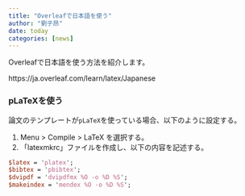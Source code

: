 ```yaml
---
title: "Overleafで日本語を使う"
author: "劉子昂"
date: today
categories: [news]
---
```


Overleafで日本語を使う方法を紹介します。

https://ja.overleaf.com/learn/latex/Japanese

### pLaTeXを使う

論文のテンプレートが`pLaTeX`を使っている場合、以下のように設定する。

1. Menu > Compile > LaTeX を選択する。
2. 「latexmkrc」ファイルを作成し、以下の内容を記述する。

```perl
$latex = 'platex';
$bibtex = 'pbibtex';
$dvipdf = 'dvipdfmx %O -o %D %S';
$makeindex = 'mendex %O -o %D %S';
```
